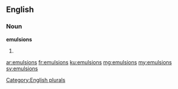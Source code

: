 ==English==

===Noun===
'''emulsions'''

# {{plural of|[[emulsion]]}}

[[Category:English plurals]]

[[ar:emulsions]]
[[fr:emulsions]]
[[ku:emulsions]]
[[mg:emulsions]]
[[my:emulsions]]
[[sv:emulsions]]
